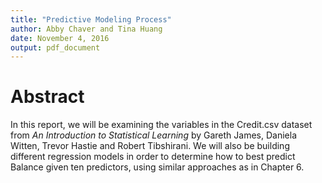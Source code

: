 ```yaml
---
title: "Predictive Modeling Process"
author: Abby Chaver and Tina Huang
date: November 4, 2016
output: pdf_document
---
```


# Abstract

In this report, we will be examining the variables in the Credit.csv dataset from _An Introduction to Statistical Learning_ by Gareth James, Daniela Witten, Trevor Hastie and Robert Tibshirani. We will also be building different regression models in order to determine how to best predict Balance given ten predictors, using similar approaches as in Chapter 6. 

